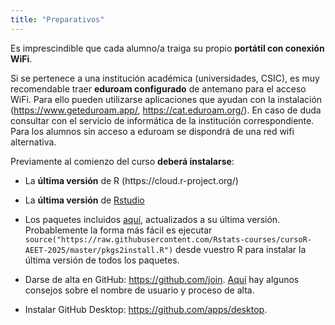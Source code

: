 ```yaml
---
title: "Preparativos"
---
```


Es imprescindible que cada alumno/a traiga su propio **portátil con conexión WiFi**. 

Si se pertenece a una institución académica (universidades, CSIC), es muy recomendable traer **eduroam configurado** de antemano para el acceso WiFi. Para ello pueden utilizarse aplicaciones que ayudan con la instalación (<https://www.geteduroam.app/>, <https://cat.eduroam.org/>). En caso de duda consultar con el servicio de informática de la institución correspondiente. Para los alumnos sin acceso a eduroam se dispondrá de una red wifi alternativa.

Previamente al comienzo del curso **deberá instalarse**:

-   La **última versión** de R (https://cloud.r-project.org/)

-   La **última versión** de [Rstudio](https://www.rstudio.com/products/rstudio/download/)

-   Los paquetes incluidos [aquí](https://raw.githubusercontent.com/Rstats-courses/cursoR-AEET-2025/master/pkgs2install.R), actualizados a su última versión. Probablemente la forma más fácil es ejecutar `source("https://raw.githubusercontent.com/Rstats-courses/cursoR-AEET-2025/master/pkgs2install.R")` desde vuestro R para instalar la última versión de todos los paquetes.

-   Darse de alta en GitHub: <https://github.com/join>. [Aquí](https://happygitwithr.com/github-acct.html) hay algunos consejos sobre el nombre de usuario y proceso de alta.

-   Instalar GitHub Desktop: <https://github.com/apps/desktop>. 


<!-- This below moved to post in Discussion to avoid confussion

https://github.com/Rstats-courses/CursoR-AEET-2025/discussions/2

### Resolución de problemas con Git, Rstudio y GitHub

- Primero comprobar si ya tienes git instalado: <https://happygitwithr.com/github-acct.html>
  
- Si no lo tienes instalado, instálalo: <https://happygitwithr.com/install-git.html>. IMPORTANTE seguir las instrucciones al detalle para evitar problemas después.
  
- Configurar git: nombre de usuario y email. Se puede hacer directamente desde R mediante el paquete `usethis` o usando la terminal. Instrucciones [AQUÍ](https://happygitwithr.com/hello-git.html#hello-git).
  
- (Recomendado) Instalar un cliente para git. Por ejemplo GitHub Desktop o GitKraken. Más info [aquí](https://happygitwithr.com/git-client.html#recommended-git-clients)
  
Opcionalmente:
  
- Configurar la Personal Access Token (PAT) de GitHub: instrucciones [aquí](https://happygitwithr.com/https-pat.html#tldr)
  
- Comprobar la comunicación con GitHub ([instrucciones](https://happygitwithr.com/push-pull-github.html))
  
- Comprobar comunicación entre Rstudio y git ([instrucciones](https://happygitwithr.com/rstudio-git-github.html))
  
- Si Rstudio no puede detectar git: <https://happygitwithr.com/rstudio-see-git.html>
  
- Problemas frecuentes: <https://happygitwithr.com/troubleshooting.html>
  
-->
  
  


